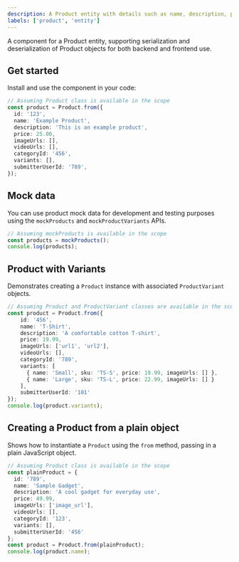 ```yaml
---
description: A Product entity with details such as name, description, price, images, category, variants, and submitter.
labels: ['product', 'entity']
---
```


A component for a Product entity, supporting serialization and deserialization of Product objects for both backend and frontend use.

## Get started

Install and use the component in your code:

```ts
// Assuming Product class is available in the scope
const product = Product.from({
  id: '123',
  name: 'Example Product',
  description: 'This is an example product',
  price: 25.00,
  imageUrls: [],
  videoUrls: [],
  categoryId: '456',
  variants: [],
  submitterUserId: '789',
});
```

## Mock data

You can use product mock data for development and testing purposes using the `mockProducts` and `mockProductVariants` APIs.

```ts
// Assuming mockProducts is available in the scope
const products = mockProducts();
console.log(products);
```

## Product with Variants

Demonstrates creating a `Product` instance with associated `ProductVariant` objects.

```ts
// Assuming Product and ProductVariant classes are available in the scope
const product = Product.from({
    id: '456',
    name: 'T-Shirt',
    description: 'A comfortable cotton T-shirt',
    price: 19.99,
    imageUrls: ['url1', 'url2'],
    videoUrls: [],
    categoryId: '789',
    variants: [
      { name: 'Small', sku: 'TS-S', price: 19.99, imageUrls: [] },
      { name: 'Large', sku: 'TS-L', price: 22.99, imageUrls: [] }
    ],
    submitterUserId: '101'
});
console.log(product.variants);
```

## Creating a Product from a plain object

Shows how to instantiate a `Product` using the `from` method, passing in a plain JavaScript object.

```ts
// Assuming Product class is available in the scope
const plainProduct = {
  id: '789',
  name: 'Sample Gadget',
  description: 'A cool gadget for everyday use',
  price: 49.99,
  imageUrls: ['image_url'],
  videoUrls: [],
  categoryId: '123',
  variants: [],
  submitterUserId: '456'
};
const product = Product.from(plainProduct);
console.log(product.name);